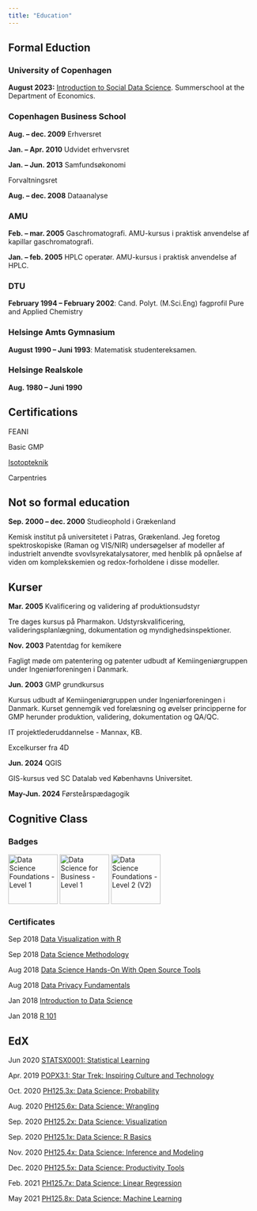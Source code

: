 ```yaml
---
title: "Education"
---
```


## Formal Eduction

### University of Copenhagen

**August 2023:** [Introduction to Social Data Science](https://web.archive.org/web/20240112121316/https://kurser.ku.dk/course/a%C3%98kk08216u/). Summerschool at the Department of Economics.

### Copenhagen Business School

**Aug. -- dec. 2009** Erhversret

**Jan. -- Apr. 2010** Udvidet erhvervsret

**Jan. -- Jun. 2013** Samfundsøkonomi

Forvaltningsret

**Aug. -- dec. 2008** Dataanalyse

### AMU

**Feb. -- mar. 2005** Gaschromatografi. AMU-kursus i praktisk anvendelse af kapillar gaschromatografi. 


**Jan. -- feb.  2005**  HPLC operatør. AMU-kursus i praktisk anvendelse af HPLC.


### DTU

**February 1994 -- February 2002**: Cand. Polyt. (M.Sci.Eng) fagprofil Pure and Applied Chemistry

### Helsinge Amts Gymnasium

**August 1990 -- Juni 1993**: Matematisk studentereksamen.

### Helsinge Realskole
**Aug. 1980 -- Juni 1990**

## Certifications

FEANI

Basic GMP

<a href="/documentation/isotopteknik.pdf" target="_blank">Isotopteknik</a>


Carpentries

## Not so formal education

**Sep. 2000 -- dec. 2000**  Studieophold i Grækenland

Kemisk institut på universitetet i Patras, Grækenland. Jeg foretog spektroskopiske
(Raman og VIS/NIR) undersøgelser af modeller af industrielt anvendte
svovlsyrekatalysatorer, med henblik på opnåelse af viden om
komplekskemien og redox-forholdene i disse modeller.


## Kurser
**Mar. 2005**  Kvalificering og validering af produktionsudstyr

Tre dages kursus på Pharmakon. Udstyrskvalificering, valideringsplanlægning, dokumentation og myndighedsinspektioner.

 
**Nov. 2003**  Patentdag for kemikere

Fagligt møde om patentering og patenter udbudt af Kemiingeniørgruppen under Ingeniørforeningen i Danmark.

**Jun. 2003** GMP grundkursus

Kursus udbudt af Kemiingeniørgruppen under Ingeniørforeningen i Danmark. Kurset 
gennemgik ved forelæsning og øvelser principperne for GMP herunder produktion,
validering, dokumentation og QA/QC.

IT projektlederuddannelse - Mannax, KB.

Excelkurser fra 4D

**Jun. 2024** QGIS

GIS-kursus ved SC Datalab ved Københavns Universitet.

**May-Jun. 2024** Førsteårspædagogik

## Cognitive Class

### Badges 


<a href="https://www.credly.com/badges/053f2ef6-e41d-40f4-b06c-4308b384a2fc" target = "_blank"  style="display: inline-block;">
  <img src="/documentation/Data_Sci_Found_Level_1_-_CC_-_2019.png" 
  alt="Data Science Foundations - Level 1" title = "Jan 2018" width="100" height="100">
</a>
<a href="https://www.credly.com/badges/d301a01a-d007-46f6-bdf9-4d12253ea98f" target = "_blank" style="display: inline-block;">
  <img src="/documentation/Data_Sci_Business_Level_1_-_CC_-_2019.png" 
  alt="Data Science for Business - Level 1" title = "Aug. 2018" width="100" height="100">
</a>
<a href="https://www.credly.com/badges/5b5801df-23aa-49d5-89d5-d8182eff0ec2" target = "_blank" style="display: inline-block;">
  <img src="/documentation/Data_Sci_Foundations_Level_2_-_CC_-_2019.png" 
  alt="Data Science Foundations - Level 2 (V2)" title = "Sep. 2018" width="100" height="100">
</a>


### Certificates

Sep 2018 <a href="https://courses.cognitiveclass.ai/certificates/36bc6d90b29e44a28233981afd48ac22" target="_blank">Data Visualization with R</a>

Sep 2018 <a href="https://courses.cognitiveclass.ai/certificates/b1f199a15949450c9272ad19cb9d82ef" target="_blank">Data Science Methodology</a>

Aug 2018 <a href="https://courses.cognitiveclass.ai/certificates/c723498c81924f97b3b5bb2bd923abdd" target="_blank">Data Science Hands-On With Open Source Tools</a>

Aug 2018 <a href="https://courses.cognitiveclass.ai/certificates/1ce8c526992f40609b26c9816a9a3d64" target="_blank">Data Privacy Fundamentals</a>

Jan 2018 <a href="https://courses.cognitiveclass.ai/certificates/d8b6fa2d0e5b4a53a53717988e5a3511" target="_blank">Introduction to Data Science</a>

Jan 2018 <a href="https://courses.cognitiveclass.ai/certificates/af4472853909461baae9157481291e1b" target="_blank">R 101</a>


## EdX
Jun 2020 <a href="https://courses.edx.org/certificates/2c3a8d343e254e7094e47a12f2f19e60" target="_blank">STATSX0001: Statistical Learning </a>

Apr. 2019 <a href="https://courses.edx.org/certificates/e6066e6597a942e8ac929650898a4e32" target="_blank">POPX3.1: Star Trek: Inspiring Culture and Technology </a>

Oct. 2020 <a href="https://courses.edx.org/certificates/3bffecb317a8414e972a73d34af3baf6" target="_blank">PH125.3x: Data Science: Probability </a>

Aug. 2020 <a href="https://courses.edx.org/certificates/fba5f6afb4b04779bddd674e530384cc" target="_blank">PH125.6x: Data Science: Wrangling </a>

Sep. 2020 <a href="https://courses.edx.org/certificates/096454e05a784ee68cf7a2c49c99e42c" target="_blank">PH125.2x: Data Science: Visualization </a>

Sep. 2020 <a href="https://courses.edx.org/certificates/fa9229ea21784c8cbdd33c1f715ad05d" target="_blank">PH125.1x: Data Science: R Basics </a>

Nov. 2020 <a href="https://courses.edx.org/certificates/51e499c834a4460f8fb861716b44808e" target="_blank">PH125.4x: Data Science: Inference and Modeling </a>

Dec. 2020 <a href="https://courses.edx.org/certificates/1926f5b740a24b09918e582b54ed207b" target="_blank">PH125.5x: Data Science: Productivity Tools </a>

Feb. 2021 <a href="https://courses.edx.org/certificates/0838e90237954049a5f1aab8e048269c" target="_blank">PH125.7x: Data Science: Linear Regression </a>

May 2021 <a href="https://courses.edx.org/certificates/b9498acd34114d4a857f1319d7aaee09" target="_blank">PH125.8x: Data Science: Machine Learning</a>
